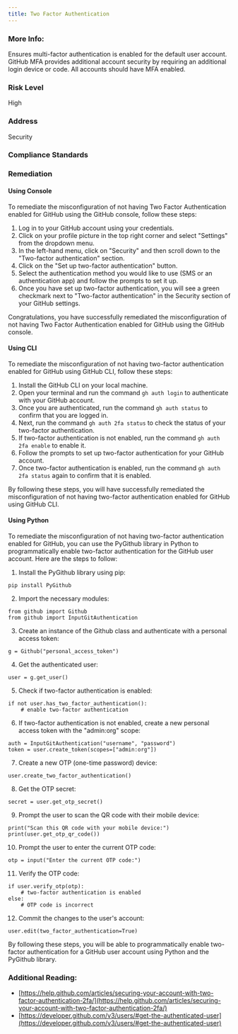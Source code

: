 ```yaml
---
title: Two Factor Authentication
---
```


### More Info:

Ensures multi-factor authentication is enabled for the default user account. GitHub MFA provides additional account security by requiring an additional login device or code. All accounts should have MFA enabled.

### Risk Level

High

### Address

Security

### Compliance Standards

### Remediation

#### Using Console

To remediate the misconfiguration of not having Two Factor Authentication enabled for GitHub using the GitHub console, follow these steps:

1. Log in to your GitHub account using your credentials.
2. Click on your profile picture in the top right corner and select "Settings" from the dropdown menu.
3. In the left-hand menu, click on "Security" and then scroll down to the "Two-factor authentication" section.
4. Click on the "Set up two-factor authentication" button.
5. Select the authentication method you would like to use (SMS or an authentication app) and follow the prompts to set it up.
6. Once you have set up two-factor authentication, you will see a green checkmark next to "Two-factor authentication" in the Security section of your GitHub settings.

Congratulations, you have successfully remediated the misconfiguration of not having Two Factor Authentication enabled for GitHub using the GitHub console.

#### Using CLI

To remediate the misconfiguration of not having two-factor authentication enabled for GitHub using GitHub CLI, follow these steps:

1. Install the GitHub CLI on your local machine.
2. Open your terminal and run the command `gh auth login` to authenticate with your GitHub account.
3. Once you are authenticated, run the command `gh auth status` to confirm that you are logged in.
4. Next, run the command `gh auth 2fa status` to check the status of your two-factor authentication.
5. If two-factor authentication is not enabled, run the command `gh auth 2fa enable` to enable it.
6. Follow the prompts to set up two-factor authentication for your GitHub account.
7. Once two-factor authentication is enabled, run the command `gh auth 2fa status` again to confirm that it is enabled.

By following these steps, you will have successfully remediated the misconfiguration of not having two-factor authentication enabled for GitHub using GitHub CLI.

#### Using Python

To remediate the misconfiguration of not having two-factor authentication enabled for GitHub, you can use the PyGithub library in Python to programmatically enable two-factor authentication for the GitHub user account. Here are the steps to follow:

1. Install the PyGithub library using pip:

```
pip install PyGithub
```

2. Import the necessary modules:

```
from github import Github
from github import InputGitAuthentication
```

3. Create an instance of the Github class and authenticate with a personal access token:

```
g = Github("personal_access_token")
```

4. Get the authenticated user:

```
user = g.get_user()
```

5. Check if two-factor authentication is enabled:

```
if not user.has_two_factor_authentication():
    # enable two-factor authentication
```

6. If two-factor authentication is not enabled, create a new personal access token with the "admin:org" scope:

```
auth = InputGitAuthentication("username", "password")
token = user.create_token(scopes=["admin:org"])
```

7. Create a new OTP (one-time password) device:

```
user.create_two_factor_authentication()
```

8. Get the OTP secret:

```
secret = user.get_otp_secret()
```

9. Prompt the user to scan the QR code with their mobile device:

```
print("Scan this QR code with your mobile device:")
print(user.get_otp_qr_code())
```

10. Prompt the user to enter the current OTP code:

```
otp = input("Enter the current OTP code:")
```

11. Verify the OTP code:

```
if user.verify_otp(otp):
    # two-factor authentication is enabled
else:
    # OTP code is incorrect
```

12. Commit the changes to the user's account:

```
user.edit(two_factor_authentication=True)
```

By following these steps, you will be able to programmatically enable two-factor authentication for a GitHub user account using Python and the PyGithub library.

### Additional Reading:

- [https://help.github.com/articles/securing-your-account-with-two-factor-authentication-2fa/](https://help.github.com/articles/securing-your-account-with-two-factor-authentication-2fa/)
- [https://developer.github.com/v3/users/#get-the-authenticated-user](https://developer.github.com/v3/users/#get-the-authenticated-user)
